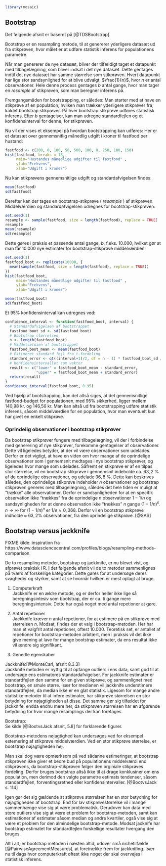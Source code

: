 ```r
library(mosaic)
```
## Bootstrap

Det følgende afsnit er baseret på [@TDSBootstrap].

Bootstrap er en resampling metode, til at genererer yderligere datasæt ud fra stikprøven, hvor målet er at udføre statistik inferens for populationens parametre.

Når man genererer de nye datasæt, bliver der tilfældigt taget et datapunkt med tilbagelægning, som bliver indsat i det nye datasæt. Dette gentages indtil det nye datasæt har samme størrelse som stikprøven. Hvert datapunkt har lige stor sandsynlighed for at blive udvalgt, $\frac{1}{n}$, hvor $n$ er antal observationer. Hele denne process gentages $b$ antal gange, hvor man tager en _resample_ af stikprøven, som man beregner inferens på.

Fremgangsmåden for bootstrapping, er således:
Man starter med at have en stikprøve af en population, hvilken man trækker yderligere stikprøver fra, kaldet bootstrap stikprøver. På hver bootstrap stikprøve udføres statistisk inferens.
Efter $b$ gentagelser, kan man udregne standardfejlen og et konfidensinterval for denne, for stikprøven.

Nu vil der vises et eksempel på hvordan bootstrapping kan udføres:
Her er et datasæt over gennemsnitlig månedlig udgift i kroner til fastfood per hustand:

```r
fastfood <- c(200, 0, 100, 50, 500, 100, 0, 250, 100, 150)
hist(fastfood, breaks = 18,
     main="Hustandes månedlige udgifter til fastfood" ,
     ylab="Frekvens",
     xlab="Udgift i kroner")
```

Nu kan stikprøvens gennemsnitlige udgift og standardafvigelsen findes:

```r
mean(fastfood)
sd(fastfood)
```

Derefter kan der tages en bootstrap-stikprøve ( _resample_ ) af stikprøven. Middelværdien og standardafvigelsen udregnes for bootstrap-stikprøven:

```r
set.seed(1)
resample <- sample(fastfood, size = length(fastfood), replace = TRUE)
resample
mean(resample)
sd(resample)
```

Dette gøres i praksis et passende antal gange, $b$, f.eks. 10.000, hvilket gør at man får 10.000 nye estimater for bootstrap-stikprøve middelværdien:

```r
set.seed(1)
fastfood_boot <- replicate(10000, {
  mean(sample(fastfood, size = length(fastfood), replace = TRUE))
})
hist(fastfood_boot,
     main="Hustandes månedlige udgifter til fastfood" ,
     ylab="Frekvens",
     xlab="Udgift i kroner")

mean(fastfood_boot)
sd(fastfood_boot)
```

Et 95% konfidensinterval kan udregnes ved:
```r
confidence_interval <- function(fastfood_boot, interval) {
  # Standardafvigelsen af bootstrappet
  fastfood_boot_sd <- sd(fastfood_boot)
  # Bootstrap størrelsen
  n <- length(fastfood_boot)
  # Middelværdien af bootstrappet
  fastfood_boot_mean <- mean(fastfood_boot)
  # Estimeret standard fejl fra t-fordeling
  standard_error <- qt((interval+1)/2, df = n - 1) * fastfood_boot_sd / sqrt(n)
  # Konfidensintervallet som vektor
  result <- c("lower" = fastfood_boot_mean - standard_error,
              "upper" = fastfood_boot_mean + standard_error)
  return(result)
}
confidence_interval(fastfood_boot, 0.95)
```

Ved hjælp af bootstrapping, kan det altså siges, at det gennemsnitlige fastfood-budget for populationen, med 95% sikkerhed, ligger mellem 140,98 kr. og 146,56 kr.
Man kan altså ud fra bootstrapping udføre statistik inferens, såsom middelværdien for en population, hvor man eventuelt kun har givet en enkelt stikprøve.


### Oprindelig observationer i bootstrap stikprøver

Da bootstrap stikprøver fungere med tilbagelægning, vil der i forbindelse med generering af nye stikprøver, forekomme gentagelser af observationer. Dette vil ligeledes betyder, at der vil være observationer som udelades. Derfor er det vigtigt, at have en viden om hvor mange af de oprindelige observationer som i gennemsnit medtages i nye bootstrap stikprøver, og ligeledes hvor mange som udelades.
Såfremt en stikprøve er af en tilpas stor størrelse, vil en bootstrap stikprøve i gennemsnit indeholde ca. $63,2~\%$ af de oprindelige observationer, og udelade $36,8~\%$. Dette kan beskrives således, den oprindelige stikprøve indeholder _n_ observationer og bootstrap stikprøven generes med tilbagelægning, således det hele tiden er muligt at "trække" alle observationer. Derfor er sandsynligheden for at en specifik observation ikke "trækkes" fra de oprindelige _n_ observationer $1-1/n$ og sandsynligheden for at denne observation ikke "trækkes" _n_ gange $(1-1/n)^n$. $n \rightarrow  \infty ~\text{for} ~ (1-1/n)^n$ er $1/e \approx 0,368$. Derfor vil en bootstrap stikprøve indholde $\approx$ $63,2\%$ observationer, fra den oprindelige stikprøve. [@SAS]

## Bootstrap versus jackknife

FIXME kilde: inspiration fra https://www.datasciencecentral.com/profiles/blogs/resampling-methods-comparison. 

De to resampling metoder, bootstrap og jackknife, er nu blevet vist, og afprøvet praktisk i R. I det følgende afsnit vil de to metoder sammenlignes på tværs af forskellige kategorier. Dette gøres for at undersøge deres svagheder og styrker, samt at se hvornår hvilken er mest oplagt at bruge. 

1. Computerkraft\
Jackknife er en ældre metode, og er derfor heller ikke lige så beregningsintesiv som bootstrap, der er ca. ti gange mere beregningsintensiv. Dette har også noget med antal repetioner at gøre.

2. Antal repetioner\
Jackknife kræver $n$ antal repetioner, for at estimere på en stikprøve med størrelsen $n$. Modsat, findes der et valg i bootstrap-metoden. Her har man et valgfrit antal repetioner, oftest 10.000. Teoretisk set, er antallet af repetioner for bootstrap-metoden arbitært, men i praksis vil det ikke give mening at lave for mange bootstrap estimater, da ens resultat ikke vil ændre sig signifikant.

3. Generlle egenskaber\

Jackknife:[@MonteCarl, afsnit 8.3.3]\
Jackknife metoden er nyttig til at opfange outliers i ens data, samt god til at undersøge ens estimatores standardafvigelser.
For jackknife estimater er standardfejlen den samme for en given stikprøve, og sammenlignet med bootstrap, en smule større. Især for medianen vil jackknife understimere standardfejlen, da median ikke er en glat statistik.
Ligesom for mange andre statistike metoder til at infere estimater, har stikprøve størrelsen en stor betydning for nøjagtigheden af disse. Det samme gør sig tilfældet for jackknife, endda endnu mere her, da stikprøven størrelsen har en afgørende betydning for hvor mange resamplings der kan foretages. 

Bootstrap:\
Se kilde [@BootvsJack afsnit, 5.8] for forklarende figurer.

Bootstrap-metodens nøjagtighed kan undersøges ved for eksempel estemering af stikprøve middelværdien. Ved en stor stikprøve størrelse, er bootstrap nøjagtigheden høj. 

Man skal dog være opmærksom på ved sådanne estimeringer, at bootstrap stikprøven ikke giver et bedre bud på populationens middelværdi end stikprøvens, da bootstrap-stikprøven følger den orginiale stikprøves fordeling. Derfor bruges bootstrap altså ikke til at drage konklusiner om ens population, men derimod den valgte parametre estimats tendenser, såsom standardfejlen, forventingsrethed eller konfidensintervaller. [@BootvsJack s. 114]

Igen gør det sig gældende at stikprøve størrelsen har en stor betydning for nøjagtigheden af bootstrap. End for lav stikprøvestørrelse vil i mange sammenhænge vise sig at være problematisk. 
Derudover kan data med store outliers vise sig at være et problem for bootstrap-metoden, samt kan estimationer af estimater såsom median og andre kvartiler, også vise sig at være et problem for den almindelige bootstrap-metode. Modsat jacknife har bootstrap estimatet for standardfejlen forskellige resultater hvergang den bruges. 

Alt i alt, er bootstrap metoden i næsten altid, udover små nichetilfælde [@PairwiseAgreementMeasures], at foretrække frem for jackknifing. Især nu til dags hvor computerkraft oftest ikke noget der skal overvejes i statistisk inferens. 
